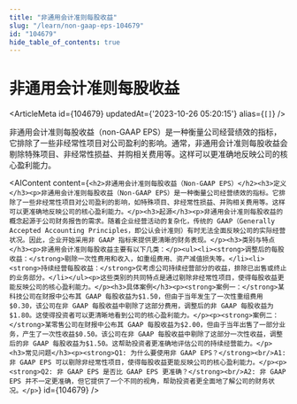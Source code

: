 ```yaml
---
title: "非通用会计准则每股收益"
slug: "/learn/non-gaap-eps-104679"
id: "104679"
hide_table_of_contents: true
---
```



# 非通用会计准则每股收益

<ArticleMeta id={104679} updatedAt={'2023-10-26 05:20:15'} alias={`[]`} />
<div className='border-solid border-b border-t-0 my-4 border-[var(--ifm-color-gray-300)]' />

非通用会计准则每股收益（non-GAAP EPS）是一种衡量公司经营绩效的指标，它排除了一些非经常性项目对公司盈利的影响。通常，非通用会计准则每股收益会剔除特殊项目、非经常性损益、并购相关费用等。这样可以更准确地反映公司的核心盈利能力。

<AIContent content={`<h2>非通用会计准则每股收益（Non-GAAP EPS）</h2><h3>定义</h3><p>非通用会计准则每股收益（Non-GAAP EPS）是一种衡量公司经营绩效的指标。它排除了一些非经常性项目对公司盈利的影响，如特殊项目、非经常性损益、并购相关费用等。这样可以更准确地反映公司的核心盈利能力。</p><h3>起源</h3><p>非通用会计准则每股收益的概念起源于公司财务报告的需求。随着企业经营活动的复杂化，传统的 GAAP（Generally Accepted Accounting Principles，即公认会计准则）有时无法全面反映公司的实际经营状况。因此，企业开始采用非 GAAP 指标来提供更清晰的财务表现。</p><h3>类别与特点</h3><p>非通用会计准则每股收益主要有以下几类：</p><ul><li><strong>调整后的每股收益：</strong>剔除一次性费用和收入，如重组费用、资产减值损失等。</li><li><strong>持续经营每股收益：</strong>仅考虑公司持续经营部分的收益，排除已出售或终止的业务部分。</li></ul><p>这些类别的共同特点是通过剔除非经常性项目，使得每股收益更能反映公司的核心盈利能力。</p><h3>具体案例</h3><p><strong>案例一：</strong>某科技公司在财报中公布其 GAAP 每股收益为$1.50，但由于当年发生了一次性重组费用$0.30，该公司在非 GAAP 每股收益中剔除了这部分费用，调整后的非 GAAP 每股收益为$1.80。这使得投资者可以更清晰地看到公司的核心盈利能力。</p><p><strong>案例二：</strong>某零售公司在财报中公布其 GAAP 每股收益为$2.00，但由于当年出售了一部分业务，产生了一次性收益$0.50。该公司在非 GAAP 每股收益中剔除了这部分一次性收益，调整后的非 GAAP 每股收益为$1.50。这帮助投资者更准确地评估公司的持续经营能力。</p><h3>常见问题</h3><p><strong>Q1: 为什么要使用非 GAAP EPS？</strong><br/>A1: 非 GAAP EPS 可以剔除非经常性项目，使得每股收益更能反映公司的核心盈利能力。</p><p><strong>Q2: 非 GAAP EPS 是否比 GAAP EPS 更准确？</strong><br/>A2: 非 GAAP EPS 并不一定更准确，但它提供了一个不同的视角，帮助投资者更全面地了解公司的财务状况。</p>`} id={104679} />
